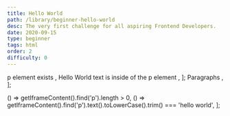 ```yaml
---
title: Hello World
path: /library/beginner-hello-world
desc: The very first challenge for all aspiring Frontend Developers.
date: 2020-09-15
type: beginner
tags: html
order: 2
difficulty: 0
---
```



  <Text size="small" color="#FAFAFA">
    p element exists
  </Text>,
  <Text size="small" color="#FAFAFA">
    Hello World text is inside of the p element
  </Text>,
];

  <Link size="small" href="https://www.w3schools.com/html/html_paragraphs.asp">
    Paragraphs
  </Link>,
];

  () => getIframeContent().find('p').length > 0,
  () =>
    getIframeContent().find('p').text().toLowerCase().trim() === 'hello world',
];

<Post>
  <CodeEditor
    tasks={tasksListData}
    help={helpListData}
    tabs={tabs}
    tests={tests}
    result={`"Hello World" paragraph is displayed on the screen.`}
    nextChallengeLink="/library/beginner-inline-elements"
  />
</Post>
